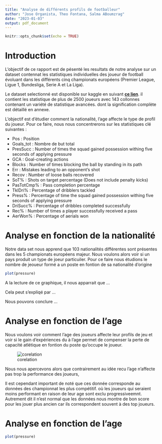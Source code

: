 ```yaml
---
title: "Analyse de différents profils de footballeur"
author: "Jose Organista, Theo Fontana, Salma ABoumzrag"
date: "2023-01-03"
output: pdf_document
---
```


```r
knitr::opts_chunk$set(echo = TRUE)
```

# Introduction

L'objectif de ce rapport est de pésenté les resultats de notre analyse sur un dataset contennat les statistiques individuelles des joueur de football évoluant dans les différents cinq championats européens (Premier League, Ligue 1, Bundesliga, Serie A et La Liga).

Le dataset selectionné est disponible sur kaggle en suivant [**ce lien**](https://www.kaggle.com/datasets/vivovinco/20212022-football-player-stats). il contient les statistique de plus de 2500 joueurs avec 143 collonnes contenant un variété de statistique avancées. dont la signification complète est détaillé en annexe.

L'objectif est d'étudier comment la nationalité, l'age affecte le type de profil du joueur. Pour ce faire, nous nous concentrerons sur les statistiques clé suivantes :

-   Pos : Position
-   Goals_tot : Nombre de but total
-   PresSucc : Number of times the squad gained possession withing five seconds of applying pressure
-   GCA : Goal-creating actions
-   Blocks : Number of times blocking the ball by standing in its path
-   Err : Mistakes leading to an opponent's shot
-   Recov : Number of loose balls recovered
-   SoT% : Shots on target percentage (Does not include penalty kicks)
-   PasTotCmp% : Pass completion percentage
-   TklDri% : Percentage of dribblers tackled
-   Press% : Percentage of time the squad gained possession withing five seconds of applying pressure
-   DriSucc% : Percentage of dribbles completed successfully
-   Rec% : Number of times a player successfully received a pass
-   AerWon% : Percentage of aerials won

# Analyse en fonction de la nationalité

Notre data set nous apprend que 103 nationalités différentes sont présentes dans les 5 championats européens majeur. Nous voulons alors voir si un pays produit un type de joeur particuiler. Pour ce faire nous étudions le nombre de jeoueur formé a un poste en fontion de sa nationalité d'origine

```r
plot(pressure)
```

A la lecture de ce graphique, il nous apparrait que ...

Cela peut s'expliqé par ...

Nous pouvons conclure ...

# Analyse en fonction de l'age

Nous voulons voir comment l'age des joueurs affecte leur profils de jeu et voir si le gain d'expériences du à l'age permet de compenser la perte de capacité atlétique en fontion du poste qu'occupe le joueur.

![corelation](./asset/correlationFigure.png)

Nous nous apercevons alors que contrairement au idée recu l'age n'affecte pas trop la performance des joueurs,

Il est cependant important de noté que ces donnée corresponde au données des championnat les plus compétitif. où les joueurs qui seraient moins performant en raison de leur age sont exclu progressiveemnt. Autrement dit il n'est normal que les données nous montre de bon score pour les jouer plus ancien car ils correspondent souvent à des top joueurs.

# Analyse en fonction de l'age

```r
plot(pressure)
```
